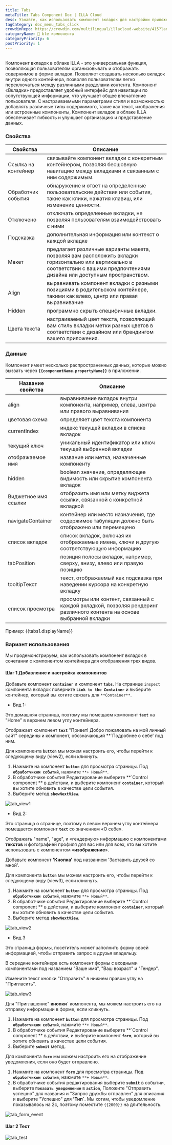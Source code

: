 ```yaml
---
title: Tabs
metaTitle: Tabs Component Doc | ILLA Cloud
desc: Узнайте, как использовать компонент вкладок для настройки приложения в ILLA Cloud.
tagCategory: doc_menu_tabs_click
crowdinRepo: https://crowdin.com/multilingual/illacloud-website/415?languages=ru&filter=basic&value=0
categoryName: 🧬 ble компоненты
categoryPriority: 6
postPriority: 1
---
```


## <h2 hidden>Что такое вкладки?</h2>

Компонент вкладок в облаке ILLA - это универсальная функция, позволяющая пользователям организовывать и отображать содержимое в форме вкладок. Позволяет создавать несколько вкладок внутри одного контейнера, позволяя пользователям легко переключаться между различными разделами контента. Компонент «Вкладки» предоставляет удобный интерфейс для навигации по сопутствующей информации, что улучшает общее впечатление пользователя. С настраиваемыми параметрами стиля и возможностью добавлять различные типы содержимого, такие как текст, изображения или встроенные компоненты, Компонент вкладок в облаке ILLA обеспечивает гибкость и улучшает организацию и представление данных.

### Свойства

| Свойства                 | Описание                                                                                                                                                                         |
| ------------------------ | -------------------------------------------------------------------------------------------------------------------------------------------------------------------------------- |
| Ссылка на контейнер      | связывайте компонент вкладки с конкретным контейнером, позволяя бесшовную навигацию между вкладками и связанным с ним содержимым.                                                |
| Обработчик события       | обнаружение и ответ на определенные пользовательские действия или события, такие как клики, нажатия клавиш, или изменение ценности.                                              |
| Отключено                | отключать определенные вкладки, не позволяя пользователям взаимодействовать с ними                                                                                               |
| Подсказка                | дополнительная информация или контекст о каждой вкладке                                                                                                                          |
| Макет                    | предлагает различные варианты макета, позволяя вам расположить вкладки горизонтально или вертикально в соответствии с вашими предпочтениями дизайна или доступным пространством. |
| Align                    | выравнивать компонент вкладки с разными позициями в родительском контейнере, такими как влево, центр или правая выравнивание                                                     |
| Hidden                   | программно скрыть специфичные вкладки.                                                                                                                                           |
| Цвета текста             | настраиваемый цвет текста, позволяющий вам стиль вкладки метки разных цветов в соответствии с дизайном или брендингом вашего приложения.                                         |

### Данные

Компонент имеет несколько распространенных данных, которые можно вызвать через **`{{componentName.propertyName}}`** в приложении.

| Название свойства             | Описание                                                                                                                     |
| ----------------------------- | ---------------------------------------------------------------------------------------------------------------------------- |
| align                         | выравнивание вкладок внутри компонента, например, слева, центра или правого выравнивания                                     |
| цветовая схема                | определяет цвет текста компонента                                                                                            |
| currentIndex                  | индекс текущей вкладки в списке вкладок                                                                                      |
| текущий ключ                  | уникальный идентификатор или ключ текущей выбранной вкладки                                                                  |
| отображаемое имя              | название или метка, назначенные компоненту                                                                                   |
| hidden                        | boolean значение, определяющее видимость или скрытие компонента вкладок                                                      |
| Виджетное имя ссылки          | отобразить имя или метку виджета ссылки, связанной с конкретной вкладкой                                                     |
| navigateContainer             | контейнер или место назначения, где содержимое табуляции должно быть отображено или перемещено                               |
| список вкладок                | список вкладок, включая их отображаемые имена, ключи и другую соответствующую информацию                                     |
| tabPosition                   | позиция полосы вкладок, например, сверху, внизу, влево или правую позицию                                                    |
| tooltipТекст                  | текст, отображаемый как подсказка при наведении курсора на конкретную вкладку                                                |
| список просмотра              | просмотры или контент, связанный с каждой вкладкой, позволяя рендеринг различного контента на основе выбранной вкладки       |

Пример: {{tabs1.displayName}}

### Вариант использования

Мы продемонстрируем, как использовать компонент вкладок в сочетании с компонентом контейнера для отображения трех видов.

#### Шаг 1 Добавление и настройка компонентов

Добавьте компонент **`container`** и компонент **`tabs`**. На странице `inspect` компонента вкладок поверните **`Link to the Container`** и выберите контейнер, который вы хотите связать для `**Container**`.

-   Вид 1:

Это домашняя страница, поэтому мы помещаем компонент **`text`** на "Home" в верхнем левом углу контейнера.

Отображает компонент **`text`** "Привет! Добро пожаловать на мой личный сайт" середины и компонент, обозначающий \*\*\`Подробнее о себе' под ним.

Для компонента **`button`** мы можем настроить его, чтобы перейти к следующему виду (view2), если кликнуть.

1.  Нажмите на компонент **`button`** для просмотра страницы. Под **`обработчиком событий`**, нажмите `**+ Новый**`.
2.  В обработчике события Редактирование выберите **\`Control component ** в действии, и выберите компонент **`container`**, который вы хотите обновить в качестве цели события.
3.  Выберите метод **`showNextView`**.

![tab_view1](https://cdn.illacloud.com/official-website/img/docs/tab_view1.jpg)

-   Вид 2:

Это страница о странице, поэтому в левом верхнем углу контейнера помещается компонент **`text`** со значением «О себе».

Отображать "name", "age", и «гендерную» информацию с компонентами **текстов** и фотографией профиля для вас или для всех, кто вы хотите использовать с компонентом «**изображение**».

Добавьте компонент **'Кнопка'** под названием 'Заставить друзей со мной'.

Для компонента **`button`** мы можем настроить его, чтобы перейти к следующему виду (view3), если кликнуть.

1.  Нажмите на компонент **`button`** для просмотра страницы. Под **`обработчиком событий`**, нажмите `**+ Новый**`.
2.  В обработчике события Редактирование выберите **\`Control component ** в действии, и выберите компонент **`container`**, который вы хотите обновить в качестве цели события.
3.  Выберите метод **`showNextView`**.

![tab_view2](https://cdn.illacloud.com/official-website/img/docs/tab_view2.jpg)

-   Вид 3

Это страница формы, посетитель может заполнить форму своей информацией, чтобы отправить запрос в друзья владельцу.

В середине контейнера есть компонент формы с входными компонентами под названием "Ваше имя", "Ваш возраст" и "Гендер".

Измените текст кнопки "Отправить" в нижнем правом углу на "Пригласить".

![tab_view3](https://cdn.illacloud.com/official-website/img/docs/tab_view3.jpg)

Для "Приглашение" **кнопки\`** компонента, мы можем настроить его на отправку информации в форме, если кликнуть.

1.  Нажмите на компонент **`button`** для просмотра страницы. Под **`обработчиком событий`**, нажмите `**+ Новый**`.
2.  В обработчике события Редактирование выберите **\`Control component ** в действии, и выберите компонент **`form`**, который вы хотите обновить в качестве цели события.
3.  Выберите **`submit`** метод.

Для компонента **`form`** мы можем настроить его на отображение уведомления, если оно будет отправлено.

1.  Нажмите на компонент **`form`** для просмотра страницы. Под **`обработчиком событий`**, нажмите `**+ Новый**`.
2.  В обработчике события редактирования выберите **`submit`** в событии, выберите **`Показать уведомление`** в **`action`**, Положите "Отправить успешно" для названия и "Запрос дружбы отправлен" для описания и выберите "Успешно" для **'Тип\`**. Мы хотим, чтобы уведомление показывалось на 2с, поэтому поместите `{{2000}}` на длительность.

![tab_form_event](https://cdn.illacloud.com/official-website/img/docs/tab_form_event.jpg)

#### Шаг 2 Тест

![tab_test](https://cdn.illacloud.com/official-website/img/docs/tab_test.gif)
